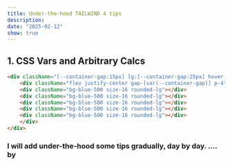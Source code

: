```yaml
---
title: Under-the-hood TAILWIND 4 tips
description: 
date: "2025-02-12"
show: true
---
```


## 1. CSS Vars and Arbitrary Calcs
```html
<div className="[--container-gap:15px] lg:[--container-gap:25px] hover:[--container-gap:50px]">
    <div className="flex justify-center gap-[var(--container-gap)] p-4">
    <div className="bg-blue-500 size-16 rounded-lg"></div>
    <div className="bg-blue-500 size-16 rounded-lg"></div>
    <div className="bg-blue-500 size-16 rounded-lg"></div>
    <div className="bg-blue-500 size-16 rounded-lg"></div>
    <div className="bg-blue-500 size-16 rounded-lg"></div>
    </div>
</div>   
```


### I will add under-the-hood some tips gradually, day by day. .... by